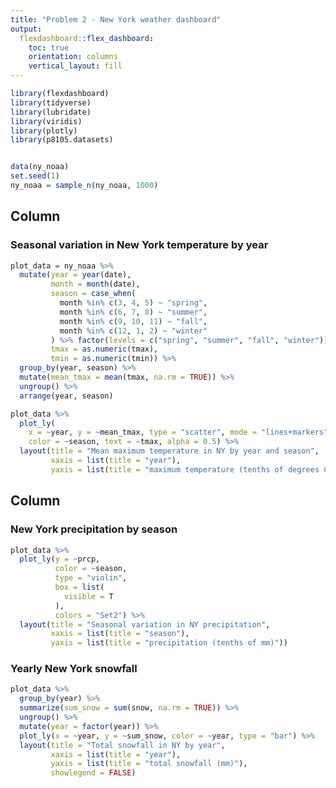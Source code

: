 ```yaml
---
title: "Problem 2 - New York weather dashboard"
output: 
  flexdashboard::flex_dashboard:
    toc: true
    orientation: columns
    vertical_layout: fill
---
```



```r
library(flexdashboard)
library(tidyverse)
library(lubridate)
library(viridis)
library(plotly)
library(p8105.datasets)


data(ny_noaa)
set.seed(1)
ny_noaa = sample_n(ny_noaa, 1000)
```

Column {data-width=650}
-----------------------------------------------------------------------

### Seasonal variation in New York temperature by year

```r
plot_data = ny_noaa %>% 
  mutate(year = year(date),
         month = month(date),
         season = case_when(
           month %in% c(3, 4, 5) ~ "spring",
           month %in% c(6, 7, 8) ~ "summer",
           month %in% c(9, 10, 11) ~ "fall",
           month %in% c(12, 1, 2) ~ "winter"
         ) %>% factor(levels = c("spring", "summer", "fall", "winter")),
         tmax = as.numeric(tmax),
         tmin = as.numeric(tmin)) %>% 
  group_by(year, season) %>% 
  mutate(mean_tmax = mean(tmax, na.rm = TRUE)) %>% 
  ungroup() %>% 
  arrange(year, season)

plot_data %>%
  plot_ly(
    x = ~year, y = ~mean_tmax, type = "scatter", mode = "lines+markers",
    color = ~season, text = ~tmax, alpha = 0.5) %>% 
  layout(title = "Mean maximum temperature in NY by year and season",
         xaxis = list(title = "year"),
         yaxis = list(title = "maximum temperature (tenths of degrees C)"))
```

Column {data-width=350}
-----------------------------------------------------------------------

### New York precipitation by season

```r
plot_data %>% 
  plot_ly(y = ~prcp, 
          color = ~season, 
          type = "violin", 
          box = list(
            visible = T
          ),
          colors = "Set2") %>% 
  layout(title = "Seasonal variation in NY precipitation",
         xaxis = list(title = "season"),
         yaxis = list(title = "precipitation (tenths of mm)"))
```

### Yearly New York snowfall

```r
plot_data %>% 
  group_by(year) %>% 
  summarize(sum_snow = sum(snow, na.rm = TRUE)) %>% 
  ungroup() %>% 
  mutate(year = factor(year)) %>% 
  plot_ly(x = ~year, y = ~sum_snow, color = ~year, type = "bar") %>% 
  layout(title = "Total snowfall in NY by year",
         xaxis = list(title = "year"),
         yaxis = list(title = "total snowfall (mm)"),
         showlegend = FALSE)
```

